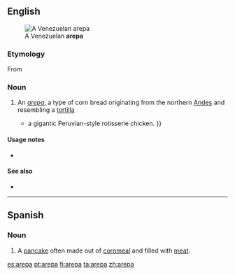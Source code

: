 ==English==
[[File:Arepa_asada.JPG|thumb|A Venezuelan '''arepa''']]

===Etymology===

From {{etyl|es}} {{term|lang=es|arepa}}

===Noun===
{{en-noun}}

# An ''[[#Spanish|arepa]]'', a type of corn bread originating from the northern [[Andes]] and resembling a [[tortilla]]
#*{{quote-news|2009|January 25|Kris Ensminger|On the Cheap|New York Times|url=http://www.nytimes.com/2009/01/25/nyregion/thecity/25rest.html
|passage=The menu darts among Latin American cuisines like '''arepas''', empanadas (a duo) and {{...|Luz’s most popular dish,}} a gigantic Peruvian-style rotisserie chicken. }}

====Usage notes====
*{{en-usage-foreignism|Spanish}}

====See also====
*{{pedialite}}

----

==Spanish==

===Noun===
{{es-noun-f}}

# {{food|lang=es}} A [[pancake]] often made out of [[cornmeal]] and filled with [[meat]].

[[es:arepa]]
[[pt:arepa]]
[[fi:arepa]]
[[ta:arepa]]
[[zh:arepa]]